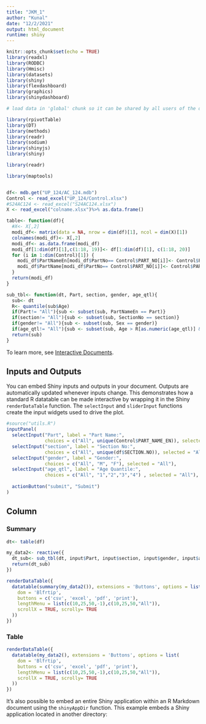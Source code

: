 ```yaml
---
title: "JKM_1"
author: "Kunal"
date: "12/2/2021"
output: html_document
runtime: shiny
---
```


```r
knitr::opts_chunk$set(echo = TRUE)
library(readxl)
library(RODBC)
library(Hmisc)
library(datasets)
library(shiny)
library(flexdashboard)
library(graphics)
library(shinydashboard)

# load data in 'global' chunk so it can be shared by all users of the dashboard

library(rpivotTable)
library(DT)
library(methods)
library(readr)
library(sodium)
library(shinyjs)
library(shiny)

library(readr)

library(maptools)


df<- mdb.get("UP_124/AC_124.mdb")
Control <- read_excel("UP_124/Control.xlsx")
#S24AC124 <- read_excel("S24AC124.xlsx")
X <- read_excel("colname.xlsx")%>% as.data.frame()

table<- function(df){
  #X<- X[,2]
  modi_df<- matrix(data = NA, nrow = dim(df)[1], ncol = dim(X)[1])
  colnames(modi_df)<- X[,2]
  modi_df<- as.data.frame(modi_df)
  modi_df[1:dim(df)[1],c(1:18, 19)]<- df[1:dim(df)[1], c(1:18, 20)]
  for (i in 1:dim(Control)[1]) {
    modi_df$PartNameEn[modi_df$PartNo== Control$PART_NO[i]]<- Control$PART_NAME_EN[i]
    modi_df$PartName[modi_df$PartNo== Control$PART_NO[i]]<- Control$PART_NAME_V1[i]
  }
  return(modi_df)
}

sub_tbl<- function(dt, Part, section, gender, age_qtl){
  sub<- dt
  R<- quantile(sub$Age)
  if(Part!= "All"){sub <- subset(sub, PartNameEn == Part)}
  if(section!= "All"){sub <- subset(sub, SectionNo == section)}
  if(gender!= "All"){sub <- subset(sub, Sex == gender)}
  if(age_qtl!= "All"){sub <- subset(sub, Age > R[as.numeric(age_qtl)] & Age < R[as.numeric(age_qtl)+1])}
  return(sub)
}
```

 

To learn more, see [Interactive Documents](http://rmarkdown.rstudio.com/authoring_shiny.html).

## Inputs and Outputs

You can embed Shiny inputs and outputs in your document. Outputs are automatically updated whenever inputs change.  This demonstrates how a standard R datatable can be made interactive by wrapping it in the Shiny `renderDataTable` function. The `selectInput` and `sliderInput` functions create the input widgets used to drive the plot.

```r
#source("utils.R")
inputPanel(
  selectInput("Part", label = "Part Name:",
              choices = c("All", unique(Control$PART_NAME_EN)), selected = "All"),
  selectInput("section", label = "Section No:",
              choices = c("All", unique(df$SECTION.NO)), selected = "All"),
  selectInput("gender", label = "Gender:",
              choices = c("All", "M", "F"), selected = "All"),
  selectInput("age_qtl", label = "Age Quantile:",
              choices = c("All", "1","2","3","4") , selected = "All"),
  
  actionButton("submit", "Submit")
)
```

Column {.tabset}
-----------------------------------------------------------------------

### Summary
  
```r
dt<- table(df)

my_data2<- reactive({
  dt_sub<- sub_tbl(dt, input$Part, input$section, input$gender, input$age_qtl)
  return(dt_sub)
})

renderDataTable({
  datatable(summary(my_data2()), extensions = 'Buttons', options = list(
    dom = 'Blfrtip',
    buttons = c('csv', 'excel', 'pdf', 'print'),
    lengthMenu = list(c(10,25,50,-1),c(10,25,50,"All")),
    scrollX = TRUE, scrolly= TRUE
  ))
})
```

### Table

```r

renderDataTable({
  datatable(my_data2(), extensions = 'Buttons', options = list(
    dom = 'Blfrtip',
    buttons = c('csv', 'excel', 'pdf', 'print'),
    lengthMenu = list(c(10,25,50,-1),c(10,25,50,"All")),
    scrollX = TRUE, scrolly= TRUE
  ))
})
```

It's also possible to embed an entire Shiny application within an R Markdown document using the `shinyAppDir` function. This example embeds a Shiny application located in another directory:





